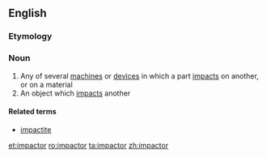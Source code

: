 ==English==

===Etymology===
{{suffix|lang=en|impact|or}}

===Noun===
{{en-noun}}

# Any of several [[machine]]s or [[device]]s in which a part [[impact]]s on another, or on a material
# An object which [[impact]]s another

====Related terms====
* {{sense|something which impacted something}} [[impactite]]

[[et:impactor]]
[[ro:impactor]]
[[ta:impactor]]
[[zh:impactor]]